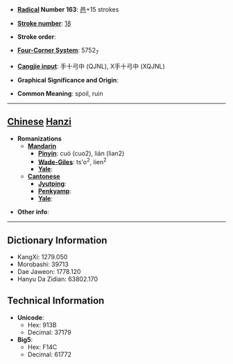 * '''[[Wiktionary:Chinese radical index| Radical]] Number 163''': [[Wiktionary:Chinese radical index 邑|邑]]+15 strokes

* '''[[Wiktionary:Chinese total strokes index|Stroke number]]''': [[Wiktionary:Chinese total strokes index 18|18]]

* '''Stroke order''': 

* '''[[Wiktionary:Chinese four corner index|Four-Corner System]]''': 5752<sub>7</sub>

* '''[[Wiktionary:Chinese Cangjie index|Cangjie input]]''': 手十弓中 (QJNL), X手十弓中 (XQJNL)

* '''Graphical Significance and Origin''': 

* '''Common Meaning''': spoil, ruin

----

== [[Chinese]] [[Hanzi]] ==

* '''Romanizations'''
** '''[[Mandarin]]'''
*** '''[[Pinyin]]''': cuó (cuo2), lián (lian2)
*** '''[[Wade-Giles]]''': ts'o<sup>2</sup>, lien<sup>2</sup>
*** '''[[Yale]]''': 
** '''[[Cantonese]]'''
*** '''[[Jyutping]]''':
*** '''[[Penkyamp]]''': 
*** '''[[Yale]]''': 

* '''Other info''': 

----

== Dictionary Information ==

* KangXi: 1279.050
* Morobashi: 39713
* Dae Jaweon: 1778.120
* Hanyu Da Zidian: 63802.170

== Technical Information ==

* '''Unicode''':
** Hex: 913B
** Decimal: 37179
* '''Big5''':
** Hex: F14C
** Decimal: 61772